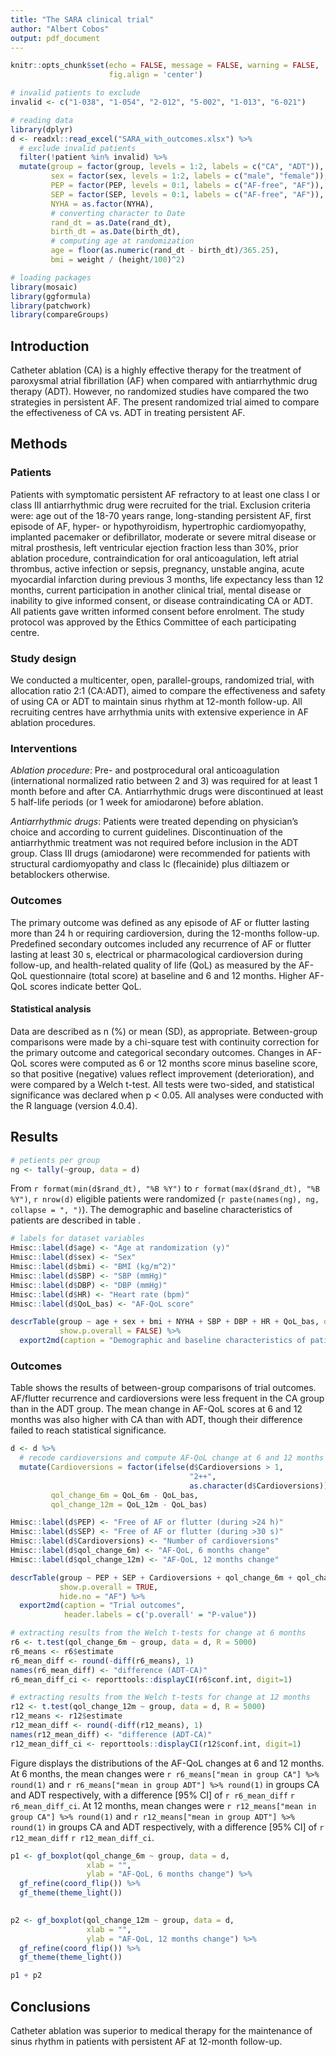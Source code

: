 ```yaml
---
title: "The SARA clinical trial"
author: "Albert Cobos"
output: pdf_document
---
```


```r
knitr::opts_chunk$set(echo = FALSE, message = FALSE, warning = FALSE,
                      fig.align = 'center')

# invalid patients to exclude
invalid <- c("1-038", "1-054", "2-012", "5-002", "1-013", "6-021")

# reading data
library(dplyr)
d <- readxl::read_excel("SARA_with_outcomes.xlsx") %>% 
  # exclude invalid patients
  filter(!patient %in% invalid) %>% 
  mutate(group = factor(group, levels = 1:2, labels = c("CA", "ADT")),
         sex = factor(sex, levels = 1:2, labels = c("male", "female")),
         PEP = factor(PEP, levels = 0:1, labels = c("AF-free", "AF")),
         SEP = factor(SEP, levels = 0:1, labels = c("AF-free", "AF")),
         NYHA = as.factor(NYHA),
         # converting character to Date
         rand_dt = as.Date(rand_dt),
         birth_dt = as.Date(birth_dt),
         # computing age at randomization
         age = floor(as.numeric(rand_dt - birth_dt)/365.25),
         bmi = weight / (height/100)^2)

# loading packages
library(mosaic)
library(ggformula)
library(patchwork)
library(compareGroups)

```

## Introduction

Catheter ablation (CA) is a highly effective therapy for the treatment of paroxysmal atrial fibrillation (AF) when compared with antiarrhythmic drug therapy (ADT). However, no randomized studies have compared the two strategies in persistent AF. The present randomized trial aimed to compare the effectiveness of CA vs. ADT in treating persistent AF.

## Methods

### Patients

Patients with symptomatic persistent AF refractory to at least one class I or class III antiarrhythmic drug were recruited for the trial. Exclusion criteria were: age out of the 18-70 years range, long-standing persistent AF, first episode of AF, hyper- or hypothyroidism, hypertrophic cardiomyopathy, implanted pacemaker or defibrillator, moderate or severe mitral disease or mitral prosthesis, left ventricular ejection fraction less than 30%, prior ablation procedure, contraindication for oral anticoagulation, left atrial thrombus, active infection or sepsis, pregnancy, unstable angina, acute myocardial infarction during previous 3 months, life expectancy less than 12 months, current participation in another clinical trial, mental disease or inability to give informed consent, or disease contraindicating CA or ADT. All patients gave written informed consent before enrolment. The study protocol was approved by the Ethics Committee of each participating centre. 

### Study design

We conducted a multicenter, open, parallel-groups, randomized trial, with allocation ratio 2:1 (CA:ADT), aimed to compare the effectiveness and safety of using CA or ADT to maintain sinus rhythm at 12-month follow-up. All recruiting centres have arrhythmia units with extensive experience in AF ablation procedures.

### Interventions

_Ablation procedure_: Pre- and postprocedural oral anticoagulation (international normalized ratio between 2 and 3) was required for at least 1 month before and after CA. Antiarrhythmic drugs were discontinued at least 5 half-life periods (or 1 week for amiodarone) before ablation.

_Antiarrhythmic drugs_: Patients were treated depending on physician's choice and according to current guidelines. Discontinuation of the antiarrhythmic treatment was not required before inclusion in the ADT group. Class III drugs (amiodarone) were recommended for patients with structural cardiomyopathy and class Ic (flecainide) plus diltiazem or betablockers otherwise.

### Outcomes

The primary outcome was defined as any episode of AF or flutter lasting more than 24 h or requiring cardioversion, during the 12-months follow-up. Predefined secondary outcomes included any recurrence of AF or flutter lasting at least 30 s, electrical or pharmacological cardioversion during follow-up, and health-related quality of life (QoL) as measured by the AF-QoL questionnaire (total score) at baseline and 6 and 12 months. Higher AF-QoL scores indicate better QoL.

#### Statistical analysis

Data are described as n (%) or mean (SD), as appropriate. Between-group comparisons were made by a chi-square test with continuity correction for the primary outcome and categorical secondary outcomes. Changes in AF-QoL scores were computed as 6 or 12 months score minus baseline score, so that positive (negative) values reflect improvement (deterioration), and were compared by a Welch t-test. All tests were two-sided, and statistical significance was declared when p < 0.05. All analyses were conducted with the R language (version 4.0.4).

## Results

```r

# petients per group
ng <- tally(~group, data = d)

```


From `r format(min(d$rand_dt), "%B %Y")` to `r format(max(d$rand_dt), "%B %Y")`, `r nrow(d)` eligible patients were randomized (`r paste(names(ng), ng, collapse = ", ")`). The demographic and baseline characteristics of patients are described in table \ref{tab:baseline}.    


```r

# labels for dataset variables
Hmisc::label(d$age) <- "Age at randomization (y)"
Hmisc::label(d$sex) <- "Sex"
Hmisc::label(d$bmi) <- "BMI (kg/m^2)"
Hmisc::label(d$SBP) <- "SBP (mmHg)"
Hmisc::label(d$DBP) <- "DBP (mmHg)"
Hmisc::label(d$HR) <- "Heart rate (bpm)"
Hmisc::label(d$QoL_bas) <- "AF-QoL score"

descrTable(group ~ age + sex + bmi + NYHA + SBP + DBP + HR + QoL_bas, data = d,
           show.p.overall = FALSE) %>% 
  export2md(caption = "Demographic and baseline characteristics of patients")

```

\newpage

### Outcomes

Table \ref{tab:outcomes} shows the results of between-group comparisons of trial outcomes. AF/flutter recurrence and cardioversions were less frequent in the CA group than in the ADT group. The mean change in AF-QoL scores at 6 and 12 months was also higher with CA than with ADT, though their difference failed to reach statistical significance.


```r

d <- d %>% 
  # recode cardioversions and compute AF-QoL change at 6 and 12 months
  mutate(Cardioversions = factor(ifelse(d$Cardioversions > 1, 
                                        "2++", 
                                        as.character(d$Cardioversions))),
         qol_change_6m = QoL_6m - QoL_bas,
         qol_change_12m = QoL_12m - QoL_bas)

Hmisc::label(d$PEP) <- "Free of AF or flutter (during >24 h)"
Hmisc::label(d$SEP) <- "Free of AF or flutter (during >30 s)"
Hmisc::label(d$Cardioversions) <- "Number of cardioversions"
Hmisc::label(d$qol_change_6m) <- "AF-QoL, 6 months change"
Hmisc::label(d$qol_change_12m) <- "AF-QoL, 12 months change"

descrTable(group ~ PEP + SEP + Cardioversions + qol_change_6m + qol_change_12m, data = d,
           show.p.overall = TRUE,
           hide.no = "AF") %>% 
  export2md(caption = "Trial outcomes",
            header.labels = c('p.overall' = "P-value"))

```


```r

# extracting results from the Welch t-tests for change at 6 months
r6 <- t.test(qol_change_6m ~ group, data = d, R = 5000)
r6_means <- r6$estimate
r6_mean_diff <- round(-diff(r6_means), 1)
names(r6_mean_diff) <- "difference (ADT-CA)"
r6_mean_diff_ci <- reporttools::displayCI(r6$conf.int, digit=1)

# extracting results from the Welch t-tests for change at 12 months
r12 <- t.test(qol_change_12m ~ group, data = d, R = 5000)
r12_means <- r12$estimate
r12_mean_diff <- round(-diff(r12_means), 1)
names(r12_mean_diff) <- "difference (ADT-CA)"
r12_mean_diff_ci <- reporttools::displayCI(r12$conf.int, digit=1)

```


Figure \ref{fig:qol_change_boxplots} displays the distributions of the AF-QoL changes at 6 and 12 months. At 6 months, the mean changes were `r r6_means["mean in group CA"] %>% round(1)` and `r r6_means["mean in group ADT"] %>% round(1)` in groups CA and ADT respectively, with a difference [95% CI] of `r r6_mean_diff` `r r6_mean_diff_ci`. At 12 months, mean changes were `r r12_means["mean in group CA"] %>% round(1)` and `r r12_means["mean in group ADT"] %>% round(1)` in groups CA and ADT respectively, with a difference [95% CI] of `r r12_mean_diff` `r r12_mean_diff_ci`.

```r

p1 <- gf_boxplot(qol_change_6m ~ group, data = d,
                 xlab = "",
                 ylab = "AF-QoL, 6 months change") %>% 
  gf_refine(coord_flip()) %>% 
  gf_theme(theme_light())
  

p2 <- gf_boxplot(qol_change_12m ~ group, data = d,
                 xlab = "",
                 ylab = "AF-QoL, 12 months change") %>% 
  gf_refine(coord_flip()) %>% 
  gf_theme(theme_light())

p1 + p2


```


## Conclusions

Catheter ablation was superior to medical therapy for the maintenance of sinus rhythm in patients with persistent AF at 12-month follow-up.


